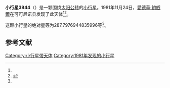 {{Infobox planet
| bgcolour = #FFFFC0
| name = 3944 Halliday
| symbol = 
| image = 
| caption = 
| discovery = yes
| discovery_ref = 
| discoverer = [[愛德華·鮑威爾|愛德華·鮑威爾]]
| discovery_site = [[可可尼诺县|可可尼诺县]] 
| discovered = 1981年11月24日
| designations = yes
| mp_name = 
| named_after = 
| alt_names = 1981 WP1/ 1977 SH3
| mp_category = [[主带小行星|主带小行星]]
| orbit_ref = <ref name="a">[http://ssd.jpl.nasa.gov/sbdb.cgi?sstr=3944 3944 Halliday] {{Wayback|url=http://ssd.jpl.nasa.gov/sbdb.cgi?sstr=3944 |date=20200918022625 }}，小行星數據庫瀏覽器（JPL Small-Body Database Browser）－[[美国国家航空航天局|美国国家航空航天局]]喷气推进实验室</ref>
| epoch = 2456400.5 (2013年4月18日更新)
| aphelion = {{convert|2.725400856758506|AU|km|3|abbr=on|lk=out}}
| perihelion = {{convert|2.012315041902982|AU|km|3|abbr=on}}
| semimajor = {{convert|2.368857949330744|AU|km|3|abbr=on}}
| eccentricity = 0.150512574
| period = 1331.701702 [[日|日]]<br />3.65[[儒略年|儒略年]]
| avg_speed = 
| inclination = 7.551482648919865
| asc_node = 69.7005123742068
| mean_anomaly = 
| arg_peri = 287.7976944835996
| satellites = 
| physical_characteristics = yes
| dimensions = 
| mass = 
| density = 
| surface_grav = 
| escape_velocity = 
| sidereal_day = 
| axial_tilt = 
| pole_ecliptic_lat = 
| pole_ecliptic_lon = 
| albedo = 
| temperatures= 
| temp_name1 = 
| mean_temp_1 = 
| max_temp_1 = 
| temp_name2 = 
| max_temp_2 = 
| spectral_type = 
| abs_magnitude = 287.7976944835996
}}

'''小行星3944'''（{{lang-en|3944 Halliday}}）是一颗围绕[[太阳|太阳]][[公转|公转]]的[[小行星|小行星]]。1981年11月24日，[[愛德華·鮑威爾|愛德華·鮑威爾]]在可可尼诺县发现了此天体<ref name="a" /><ref>{{cite news|title=小行星列表|url=http://cfa-www.harvard.edu/iau/lists/NumberedMPs.txt|accessdate=2013-07-08|newspaper=哈佛大学|archive-date=2008-05-17|archive-url=https://web.archive.org/web/20080517010638/http://cfa-www.harvard.edu/iau/lists/NumberedMPs.txt|dead-url=no}}</ref>。

这颗小行星的[[绝对星等|绝对星等]]为287.7976944835996等<ref name="a" />。

==参考文献==
{{reflist}}
{{Minor Planet Number|[[小行星3943|小行星3943]]|[[小行星3945|小行星3945]]}}

{{小天体}}

[[Category:小行星带天体|Category:小行星带天体]]
[[Category:1981年发现的小行星|Category:1981年发现的小行星]]

{{asteroid-stub}}
